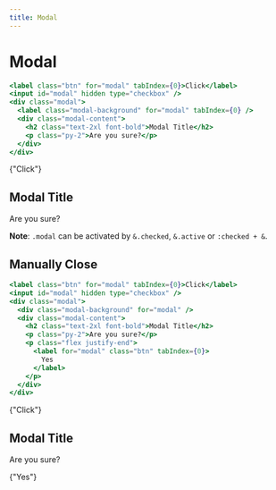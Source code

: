 ```yaml
---
title: Modal
---
```



# Modal

```jsx
<label class="btn" for="modal" tabIndex={0}>Click</label>
<input id="modal" hidden type="checkbox" />
<div class="modal">
  <label class="modal-background" for="modal" tabIndex={0} />
  <div class="modal-content">
    <h2 class="text-2xl font-bold">Modal Title</h2>
    <p class="py-2">Are you sure?</p>
  </div>
</div>
```

<Preview>
  <label class="btn" for="modal-1" tabIndex={0}>
    {"Click"}
  </label>
  <input id="modal-1" hidden type="checkbox" />
  <div class="modal">
    <label class="modal-background" for="modal-1" tabIndex={0} />
    <div class="modal-content">
      <h2 class="text-2xl font-bold">Modal Title</h2>
      <p class="py-2">Are you sure?</p>
    </div>
  </div>
</Preview>

**Note**: `.modal` can be activated by `&.checked`, `&.active` or `:checked + &`.

## Manually Close

```jsx
<label class="btn" for="modal" tabIndex={0}>Click</label>
<input id="modal" hidden type="checkbox" />
<div class="modal">
  <div class="modal-background" for="modal" />
  <div class="modal-content">
    <h2 class="text-2xl font-bold">Modal Title</h2>
    <p class="py-2">Are you sure?</p>
    <p class="flex justify-end">
      <label for="modal" class="btn" tabIndex={0}>
        Yes
      </label>
    </p>
  </div>
</div>
```

<Preview>
  <label class="btn" for="modal-2" tabIndex={0}>
    {"Click"}
  </label>
  <input id="modal-2" hidden type="checkbox" />
  <div class="modal">
    <div class="modal-background" />
    <div class="modal-content">
      <h2 class="text-2xl font-bold">Modal Title</h2>
      <p class="py-2">Are you sure?</p>
      <p class="flex justify-end">
        <label for="modal-2" class="btn" tabIndex={0}>
          {"Yes"}
        </label>
      </p>
    </div>
  </div>
</Preview>
